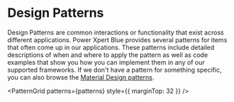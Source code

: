 
# Design Patterns

Design Patterns are common interactions or functionality that exist across different applications. Power Xpert Blue provides several patterns for items that often come up in our applications. These patterns include detailed descriptions of when and where to apply the pattern as well as code examples that show you how you can implement them in any of our supported frameworks. If we don't have a pattern for something specific, you can also browse the [Material Design patterns](https://material.io/design/guidelines-overview/).

<PatternGrid patterns={patterns} style={{ marginTop: 32 }} />
